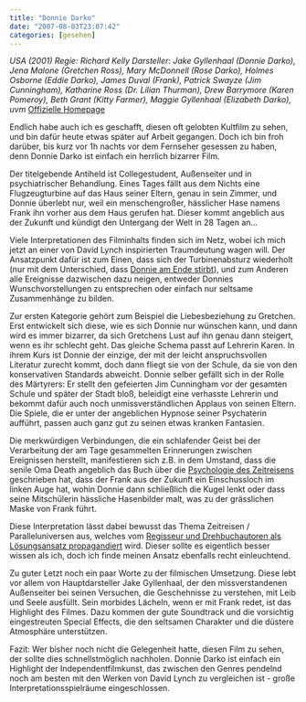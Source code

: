 ```yaml
---
title: "Donnie Darko"
date: "2007-08-03T23:07:42"
categories: [gesehen]
---
```


*USA (2001)
Regie: Richard Kelly
Darsteller: Jake Gyllenhaal (Donnie Darko), Jena Malone (Gretchen Ross), Mary McDonnell (Rose Darko), Holmes Osborne (Eddie Darko), James Duval (Frank), Patrick Swayze (Jim Cunningham), Katharine Ross (Dr. Lilian Thurman), Drew Barrymore (Karen Pomeroy), Beth Grant (Kitty Farmer), Maggie Gyllenhaal (Elizabeth Darko), uvm*
[Offizielle Homepage](http://www.donniedarkofilm.com/)

Endlich habe auch ich es geschafft, diesen oft gelobten Kultfilm zu sehen, und bin dafür heute etwas später auf Arbeit gegangen. Doch ich bin froh darüber, bis kurz vor 1h nachts vor dem Fernseher gesessen zu haben, denn Donnie Darko ist einfach ein herrlich bizarrer Film.

Der titelgebende Antiheld ist Collegestudent, Außenseiter und in psychiatrischer Behandlung. Eines Tages fällt aus dem Nichts eine Flugzeugturbine auf das Haus seiner Eltern, genau in sein Zimmer, und Donnie überlebt nur, weil ein menschengroßer, hässlicher Hase namens Frank ihn vorher aus dem Haus gerufen hat. Dieser kommt angeblich aus der Zukunft und kündigt den Untergang der Welt in 28 Tagen an...

Viele Interpretationen des Filminhalts finden sich im Netz, wobei ich mich jetzt an einer von David Lynch inspirierten Traumdeutung wagen will. Der Ansatzpunkt dafür ist zum Einen, dass sich der Turbinenabsturz wiederholt (nur mit dem Unterschied, dass [Donnie am Ende stirbt](http://www.threadless.com/product/844/Spoilt)), und zum Anderen alle Ereignisse dazwischen dazu neigen, entweder Donnies Wunschvorstellungen zu entsprechen oder einfach nur seltsame Zusammenhänge zu bilden.

Zur ersten Kategorie gehört zum Beispiel die Liebesbeziehung zu Gretchen. Erst entwickelt sich diese, wie es sich Donnie nur wünschen kann, und dann wird es immer bizarrer, da sich Gretchens Lust auf ihn genau dann steigert, wenn es ihr schlecht geht. Das gleiche Schema passt auf Lehrerin Karen. In ihrem Kurs ist Donnie der einzige, der mit der leicht anspruchsvollen Literatur zurecht kommt, doch dann fliegt sie von der Schule, da sie von den konservativen Standards abweicht. Donnie selber gefällt sich in der Rolle des Märtyrers: Er stellt den gefeierten Jim Cunningham vor der gesamten Schule und später der Stadt bloß, beleidigt eine verhasste Lehrerin und bekommt dafür auch noch unmissverständlichen Applaus von seinen Eltern. Die Spiele, die er unter der angeblichen Hypnose seiner Psychaterin aufführt, passen auch ganz gut zu seinen etwas kranken Fantasien.

Die merkwürdigen Verbindungen, die ein schlafender Geist bei der Verarbeitung der am Tage gesammelten Erinnerungen zwischen Ereignissen herstellt, manifestieren sich z.B. in dem Umstand, dass die senile Oma Death angeblich das Buch über die [Psychologie des Zeitreisens](http://www.donnie-darko.de/philosophy_of_time_travel.htm) geschrieben hat, dass der Frank aus der Zukunft ein Einschussloch im linken Auge hat, wohin Donnie dann schließlich die Kugel lenkt oder dass seine Mitschülerin hässliche Hasenbilder malt, was zu der grässlichen Maske von Frank führt.

Diese Interpretation lässt dabei bewusst das Thema Zeitreisen / Paralleluniversen aus, welches vom [Regisseur und Drehbuchautoren als Lösungsansatz propagandiert](http://de.wikipedia.org/wiki/Donnie_Darko) wird. Dieser sollte es eigentlich besser wissen als ich, doch ich finde meinen Ansatz ebenfalls recht einleuchtend.

Zu guter Letzt noch ein paar Worte zu der filmischen Umsetzung. Diese lebt vor allem von Hauptdarsteller Jake Gyllenhaal, der den missverstandenen Außenseiter bei seinen Versuchen, die Geschehnisse zu verstehen, mit Leib und Seele ausfüllt. Sein morbides Lächeln, wenn er mit Frank redet, ist das Highlight des Filmes. Dazu kommen der gute Soundtrack und die vorsichtig eingestreuten Special Effects, die den seltsamen Charakter und die düstere Atmosphäre unterstützen.

Fazit: Wer bisher noch nicht die Gelegenheit hatte, diesen Film zu sehen, der sollte dies schnellstmöglich nachholen. Donnie Darko ist einfach ein Highlight der Independentfilmkunst, das zwischen den Genres pendelnd noch am besten mit den Werken von David Lynch zu vergleichen ist - große Interpretationsspielräume eingeschlossen.
